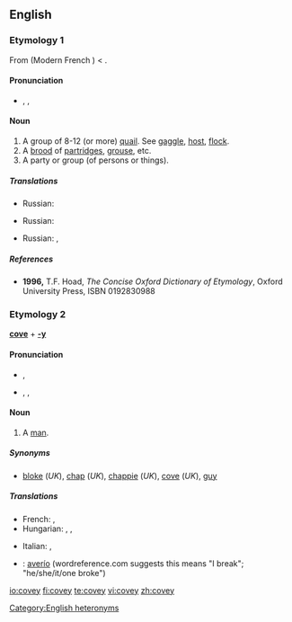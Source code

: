 {{wikipedia|dab=covey (disambiguation)|covey}}
==English==

===Etymology 1===
From {{etyl|fro}} {{term|covee||lang=fro}} (Modern French {{term|couvée||lang=fr}}) < {{etyl|la}} {{term|cubo|cubō|lie|lang=la}}.

====Pronunciation====
* {{enPR|kŭvʹē}}, {{IPA|/ˈkʌvi/}}, {{SAMPA|/"kVvi/}}

====Noun====
{{wikipedia}}
{{en-noun}}

# A group of 8-12 (or more) [[quail]].  See [[gaggle]], [[host]], [[flock]].
# A [[brood]] of [[partridge]]s, [[grouse]], etc.
# A party or group (of persons or things).

=====Translations=====
{{trans-top|A group of 8-12 (or more) quail}}
* Russian: {{t+|ru|стая|f|sc=Cyrl}}
{{trans-mid}}
{{trans-bottom}}

{{trans-top|A brood of partridges, grouse, etc.}}
* Russian: {{t+|ru|выводок|m|sc=Cyrl}}
{{trans-mid}}
{{trans-bottom}}

{{trans-top|A party or group (of persons or things)}}
* Russian: {{t+|ru|стайка|f|sc=Cyrl}}, {{t+|ru|группа|f|sc=Cyrl}}
{{trans-mid}}
{{trans-bottom}}

=====References=====
* '''1996,''' T.F. Hoad, ''The Concise Oxford Dictionary of Etymology'', Oxford University Press, ISBN 0192830988

===Etymology 2===
'''[[cove]]''' + '''[[-y]]'''

====Pronunciation====
* {{a|British}} {{IPA|/ˈkəʊvi/}}, {{SAMPA|/"k@Uvi/}}
* {{a|US}} {{enPR|kōʹvē}}, {{IPA|/ˈkoʊvi/}}, {{SAMPA|/"koUvi/}}

====Noun====
{{en-noun}}

# {{context|UK|slang}} A [[man]].

=====Synonyms=====
* [[bloke]] (''UK''), [[chap]] (''UK''), [[chappie]] (''UK''), [[cove]] (''UK''), [[guy]]

=====Translations=====
{{trans-top|slang: a man}}
* French: {{t+|fr|mec|m}}, {{t+|fr|type|m}}
* Hungarian: {{t+|hu|pasi}}, {{t-|hu|hapsi}}, {{t-|hu|pasas}}
{{trans-mid}}
* Italian: {{t+|it|tizio|m}}, {{t+|it|tipo|m}}
{{trans-bottom}}

{{checktrans-top}}
* {{ttbc|Spanish}}: [[averío]] {{m}} (wordreference.com suggests this means "I break"; "he/she/it/one broke")
{{checktrans-bottom}}

[[Category:English heteronyms]]

[[io:covey]]
[[fi:covey]]
[[te:covey]]
[[vi:covey]]
[[zh:covey]]